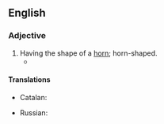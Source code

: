 ==English==

===Adjective===
{{en-adj}}

# Having the shape of a [[horn]]; horn-shaped.
#* {{quote-text|year=1906|author=O. Henry|title=[[s:The Love-Philtre of Ikey Schoenstein|The Love-Philtre of Ikey Schoenstein]]|passage=Therefore Ikey's '''corniform''', be-spectacled nose and narrow, knowledge-bowed figure was well known in the vicinity of the Blue Light, and his advice and notice were much desired.}}

====Translations====
{{trans-top|horn-shaped}}
* Catalan: {{t+|ca|corniforme|m}}
{{trans-mid}}
* Russian: {{t|ru|рогоподо́бный|m}}
{{trans-bottom}}

{{Webster 1913}}